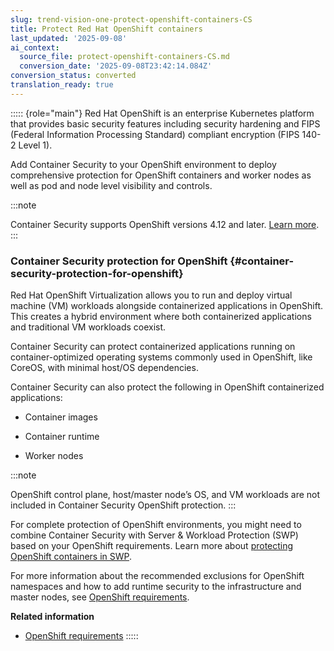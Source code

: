 ```yaml
---
slug: trend-vision-one-protect-openshift-containers-CS
title: Protect Red Hat OpenShift containers
last_updated: '2025-09-08'
ai_context:
  source_file: protect-openshift-containers-CS.md
  conversion_date: '2025-09-08T23:42:14.084Z'
conversion_status: converted
translation_ready: true
---
```


::::: {role="main"}
Red Hat OpenShift is an enterprise Kubernetes platform that provides basic security features including security hardening and FIPS (Federal Information Processing Standard) compliant encryption (FIPS 140-2 Level 1).

Add Container Security to your OpenShift environment to deploy comprehensive protection for OpenShift containers and worker nodes as well as pod and node level visibility and controls.

:::note

Container Security supports OpenShift versions 4.12 and later. [Learn more](openshift-requirements.mdx).
:::

### Container Security protection for OpenShift {#container-security-protection-for-openshift}

Red Hat OpenShift Virtualization allows you to run and deploy virtual machine (VM) workloads alongside containerized applications in OpenShift. This creates a hybrid environment where both containerized applications and traditional VM workloads coexist.

Container Security can protect containerized applications running on container-optimized operating systems commonly used in OpenShift, like CoreOS, with minimal host/OS dependencies.

Container Security can also protect the following in OpenShift containerized applications:

- Container images

- Container runtime

- Worker nodes

:::note

OpenShift control plane, host/master node’s OS, and VM workloads are not included in Container Security OpenShift protection.
:::

For complete protection of OpenShift environments, you might need to combine Container Security with Server & Workload Protection (SWP) based on your OpenShift requirements. Learn more about [protecting OpenShift containers in SWP](protect-openshift-containers.mdx).

For more information about the recommended exclusions for OpenShift namespaces and how to add runtime security to the infrastructure and master nodes, see [OpenShift requirements](openshift-requirements.mdx).

**Related information**

- [OpenShift requirements](openshift-requirements.mdx)
:::::
